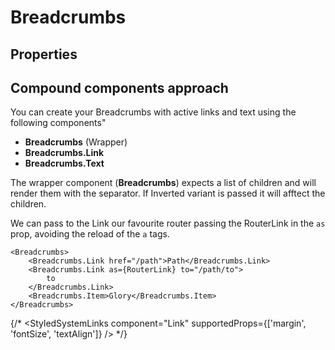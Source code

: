 
<Meta of={Breadcrumbs} />

# Breadcrumbs

<Primary />

## Properties

<ArgTypes of={Breadcrumbs} />

## Compound components approach

You can create your Breadcrumbs with active links and text using the following components"

-   **Breadcrumbs** (Wrapper)
-   **Breadcrumbs.Link**
-   **Breadcrumbs.Text**

The wrapper component (**Breadcrumbs**) expects a list of children and will render them with the separator. If Inverted variant is passed it will afftect the children.

We can pass to the Link our favourite router passing the RouterLink in the `as` prop, avoiding the reload of the `a` tags.

```tsx
<Breadcrumbs>
    <Breadcrumbs.Link href="/path">Path</Breadcrumbs.Link>
    <Breadcrumbs.Link as={RouterLink} to="/path/to">
        to
    </Breadcrumbs.Link>
    <Breadcrumbs.Item>Glory</Breadcrumbs.Item>
</Breadcrumbs>
```

{/* <StyledSystemLinks component="Link" supportedProps={['margin', 'fontSize', 'textAlign']} /> */}

<Stories includePrimary={false} />
